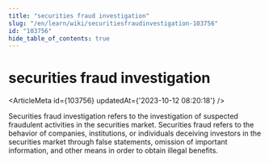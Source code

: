 ```yaml
---
title: "securities fraud investigation"
slug: "/en/learn/wiki/securitiesfraudinvestigation-103756"
id: "103756"
hide_table_of_contents: true
---
```



# securities fraud investigation

<ArticleMeta id={103756} updatedAt={'2023-10-12 08:20:18'} />
<div className='border-solid border-b border-t-0 my-4 border-[var(--ifm-color-gray-300)]' />

Securities fraud investigation refers to the investigation of suspected fraudulent activities in the securities market. Securities fraud refers to the behavior of companies, institutions, or individuals deceiving investors in the securities market through false statements, omission of important information, and other means in order to obtain illegal benefits.
